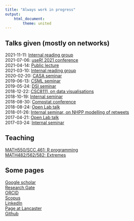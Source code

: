 ```yaml
---
title: "Always work in progress"
output:
    html_document:
        theme: united
---
```


## Talks given (mostly on networks)
2021-11-11: [Internal reading group](slides/reading_group_20211110.html)  
2021-07-06: [useR! 2021 conference](slides/useR-elevator-pitch.html)  
2021-04-14: [Public lecture](slides/fst_public_lecture_20210414.html)  
2021-03-10: [Internal reading group](slides/reading_group_20210310.html)  
2020-02-20: [CASA seminar](slides/casa_seminar.html)  
2019-06-13: [CSML seminar](slides/csml_seminar.html)  
2019-05-24: [DSI seminar](slides/dsi_seminar.html)  
2018-12-22: [CSC8111, on data visualisations](slides/csc8111.html)  
2018-10-19: [Internal seminar](slides/statsresgroup_network_review.html)  
2018-08-30: [Compstat conference](slides/compstat.html)  
2018-08-24: [Open Lab talk](slides/labtalk_citation_network.html)  
2018-01-26: [Internal seminar, on NHPP modelling of retweets](slides/tweets_statsresgroup.html)  
2017-04-21: [Open Lab talk](slides/labtalk.html)  
2017-03-24: [Internal seminar](slides/network_epidemic.html)  

## Teaching
[MATH550/SCC.461: R programming](math550/index.html)  
[MATH482/562/582: Extremes](extremes/index.html)  

## Some pages
[Google scholar](https://scholar.google.co.uk/citations?user=V_i3YwkAAAAJ&hl=en)  
[Research Gate](https://www.researchgate.net/profile/Clement_Lee7)  
[ORCID](https://orcid.org/0000-0003-1785-8671)  
[Scopus](https://www.scopus.com/authid/detail.uri?authorId=57195286419)  
[LinkedIn](https://www.linkedin.com/in/clement-lee-153a9bb8/)  
[Page at Lancaster](https://www.lancaster.ac.uk/maths/people/clement-lee)  
[Github](https://github.com/clement-lee)
